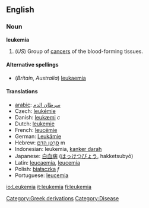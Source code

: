 ==English==
=== Noun ===
'''leukemia'''

# (''US'') Group of [[cancer]]s of the blood-forming tissues.

==== Alternative spellings ====
*(''Britain'', ''Australia'') [[leukaemia]]

==== Translations ====
*[[arabic]]:  [[سرطان الدم]]
*Czech: [[leukémie]]
*Danish: [[leukæmi]] ''c''
*Dutch: [[leukemie]]
*French: [[leucémie]]
*German: [[Leukämie]]
*Hebrew: [[סרטן הדם|סַרְטַן הַדָּם]] m
*Indonesian: leukemia, [[kanker darah]]
*Japanese: [[白血病]] ([[はっけつびょう]], hakketsubyō)
*Latin: [[leucaemia]], [[leucemia]]
*Polish: [[białaczka]] ''f''
*Portuguese: [[leucemia]]

[[Category:Greek derivations]][[Category:Disease]]

[[io:Leukemia]]
[[it:leukemia]]
[[fi:leukemia]]